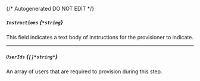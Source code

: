 {/* Autogenerated DO NOT EDIT  */}
##### `Instructions` *{`*string`}*
This field indicates a text body of instructions for the provisioner to indicate.

---
##### `UserIds` *{`[]*string*`}*
An array of users that are required to provision during this step.


